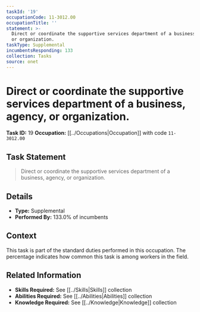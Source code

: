 ```yaml
---
taskId: '19'
occupationCode: 11-3012.00
occupationTitle: ''
statement: >-
  Direct or coordinate the supportive services department of a business, agency,
  or organization.
taskType: Supplemental
incumbentsResponding: 133
collection: Tasks
source: onet
---
```

# Direct or coordinate the supportive services department of a business, agency, or organization.

**Task ID:** 19
**Occupation:** [[../Occupations|Occupation]] with code `11-3012.00`

## Task Statement

> Direct or coordinate the supportive services department of a business, agency, or organization.

## Details

- **Type:** Supplemental
- **Performed By:** 133.0% of incumbents

## Context

This task is part of the standard duties performed in this occupation. The percentage indicates how common this task is among workers in the field.

## Related Information

- **Skills Required:** See [[../Skills|Skills]] collection
- **Abilities Required:** See [[../Abilities|Abilities]] collection
- **Knowledge Required:** See [[../Knowledge|Knowledge]] collection
